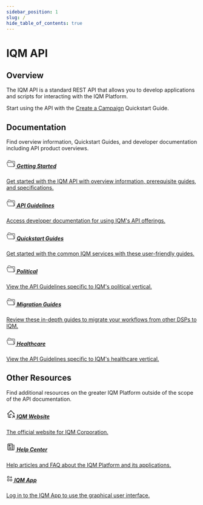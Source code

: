 ```yaml
---
sidebar_position: 1
slug: /
hide_table_of_contents: true
---
```



# IQM API

## Overview

The IQM API is a standard REST API that allows you to develop applications and scripts for interacting with the IQM Platform.

Start using the API with the [Create a Campaign](/Quickstart%20Guides/Upload-Creative-and-Create-a-Campaign-API-Quickstart-Guide.mdx) Quickstart Guide.

## Documentation

Find overview information, Quickstart Guides, and developer documentation including API product overviews.

<Columns>
<Column>
  <a class='card'  href="Getting%20Started/">
  <Card className='indexCards'>
    <CardHeader>
      <h5><svg viewBox="0 0 24 24" fill="none" xmlns="http://www.w3.org/2000/svg" width="1.5rem" height="1.5rem"><g id="SVGRepo_bgCarrier" stroke-width="0"></g><g id="SVGRepo_tracerCarrier" stroke-linecap="round" stroke-linejoin="round"></g><g id="SVGRepo_iconCarrier"> <rect width="24" height="24" fill="none"></rect> <path d="M4 9V6.47214C4 6.16165 4.07229 5.85542 4.21115 5.57771L5 4H10L11 6H21C21.5523 6 22 6.44772 22 7V9V18C22 19.1046 21.1046 20 20 20H18" stroke="currentColor" stroke-linecap="round" stroke-linejoin="round"></path> <path d="M17.2362 9H2.30925C1.64988 9 1.17099 9.62698 1.34449 10.2631L3.59806 18.5262C3.83537 19.3964 4.62569 20 5.52759 20H19.6908C20.3501 20 20.829 19.373 20.6555 18.7369L18.201 9.73688C18.0823 9.30182 17.6872 9 17.2362 9Z" stroke="currentColor"></path> </g></svg> Getting Started</h5>
    </CardHeader>
    <CardBody>
      Get started with the IQM API with overview information, prerequisite guides, and specifications. 
    </CardBody>
  </Card>
  </a>
    <p /><a class='card'  href="Guidelines/">
    <Card className='indexCards'>
    <CardHeader>
      <h5><svg viewBox="0 0 24 24" fill="none" xmlns="http://www.w3.org/2000/svg" width="1.5rem" height="1.5rem"><g id="SVGRepo_bgCarrier" stroke-width="0"></g><g id="SVGRepo_tracerCarrier" stroke-linecap="round" stroke-linejoin="round"></g><g id="SVGRepo_iconCarrier"> <rect width="24" height="24" fill="none"></rect> <path d="M4 9V6.47214C4 6.16165 4.07229 5.85542 4.21115 5.57771L5 4H10L11 6H21C21.5523 6 22 6.44772 22 7V9V18C22 19.1046 21.1046 20 20 20H18" stroke="currentColor" stroke-linecap="round" stroke-linejoin="round"></path> <path d="M17.2362 9H2.30925C1.64988 9 1.17099 9.62698 1.34449 10.2631L3.59806 18.5262C3.83537 19.3964 4.62569 20 5.52759 20H19.6908C20.3501 20 20.829 19.373 20.6555 18.7369L18.201 9.73688C18.0823 9.30182 17.6872 9 17.2362 9Z" stroke="currentColor"></path> </g></svg> API Guidelines</h5>
    </CardHeader>
    <CardBody>
      Access developer documentation for using IQM's API offerings. 
    </CardBody>
  </Card>
  </a>
</Column>
<Column>
    <a class='card'  href="Quickstart%20Guides/">
    <Card className='indexCards'>
    <CardHeader>
      <h5><svg viewBox="0 0 24 24" fill="none" xmlns="http://www.w3.org/2000/svg" width="1.5rem" height="1.5rem"><g id="SVGRepo_bgCarrier" stroke-width="0"></g><g id="SVGRepo_tracerCarrier" stroke-linecap="round" stroke-linejoin="round"></g><g id="SVGRepo_iconCarrier"> <rect width="24" height="24" fill="none"></rect> <path d="M4 9V6.47214C4 6.16165 4.07229 5.85542 4.21115 5.57771L5 4H10L11 6H21C21.5523 6 22 6.44772 22 7V9V18C22 19.1046 21.1046 20 20 20H18" stroke="currentColor" stroke-linecap="round" stroke-linejoin="round"></path> <path d="M17.2362 9H2.30925C1.64988 9 1.17099 9.62698 1.34449 10.2631L3.59806 18.5262C3.83537 19.3964 4.62569 20 5.52759 20H19.6908C20.3501 20 20.829 19.373 20.6555 18.7369L18.201 9.73688C18.0823 9.30182 17.6872 9 17.2362 9Z" stroke="currentColor"></path> </g></svg> Quickstart Guides</h5>
    </CardHeader>
    <CardBody>
      Get started with the common IQM services with these user-friendly guides.
    </CardBody>
  </Card>
  </a>
      <p /><a class='card'  href="Political%20Vertical/">
    <Card className='indexCards'>
    <CardHeader>
      <h5><svg viewBox="0 0 24 24" fill="none" xmlns="http://www.w3.org/2000/svg" width="1.5rem" height="1.5rem"><g id="SVGRepo_bgCarrier" stroke-width="0"></g><g id="SVGRepo_tracerCarrier" stroke-linecap="round" stroke-linejoin="round"></g><g id="SVGRepo_iconCarrier"> <rect width="24" height="24" fill="none"></rect> <path d="M4 9V6.47214C4 6.16165 4.07229 5.85542 4.21115 5.57771L5 4H10L11 6H21C21.5523 6 22 6.44772 22 7V9V18C22 19.1046 21.1046 20 20 20H18" stroke="currentColor" stroke-linecap="round" stroke-linejoin="round"></path> <path d="M17.2362 9H2.30925C1.64988 9 1.17099 9.62698 1.34449 10.2631L3.59806 18.5262C3.83537 19.3964 4.62569 20 5.52759 20H19.6908C20.3501 20 20.829 19.373 20.6555 18.7369L18.201 9.73688C18.0823 9.30182 17.6872 9 17.2362 9Z" stroke="currentColor"></path> </g></svg> Political</h5>
    </CardHeader>
    <CardBody>
      View the API Guidelines specific to IQM's political vertical.
    </CardBody>
  </Card>
  </a>
</Column>
<Column>
    <a class='card'  href="Migration%20Guides/">
    <Card className='indexCards'>
    <CardHeader>
      <h5><svg viewBox="0 0 24 24" fill="none" xmlns="http://www.w3.org/2000/svg" width="1.5rem" height="1.5rem"><g id="SVGRepo_bgCarrier" stroke-width="0"></g><g id="SVGRepo_tracerCarrier" stroke-linecap="round" stroke-linejoin="round"></g><g id="SVGRepo_iconCarrier"> <rect width="24" height="24" fill="none"></rect> <path d="M4 9V6.47214C4 6.16165 4.07229 5.85542 4.21115 5.57771L5 4H10L11 6H21C21.5523 6 22 6.44772 22 7V9V18C22 19.1046 21.1046 20 20 20H18" stroke="currentColor" stroke-linecap="round" stroke-linejoin="round"></path> <path d="M17.2362 9H2.30925C1.64988 9 1.17099 9.62698 1.34449 10.2631L3.59806 18.5262C3.83537 19.3964 4.62569 20 5.52759 20H19.6908C20.3501 20 20.829 19.373 20.6555 18.7369L18.201 9.73688C18.0823 9.30182 17.6872 9 17.2362 9Z" stroke="currentColor"></path> </g></svg> Migration Guides</h5>
    </CardHeader>
    <CardBody>
      Review these in-depth guides to migrate your workflows from other DSPs to IQM.
    </CardBody>
  </Card>
  </a>
        <p /><a class='card'  href="Healthcare%20Vertical/">
    <Card className='indexCards'>
    <CardHeader>
      <h5><svg viewBox="0 0 24 24" fill="none" xmlns="http://www.w3.org/2000/svg" width="1.5rem" height="1.5rem"><g id="SVGRepo_bgCarrier" stroke-width="0"></g><g id="SVGRepo_tracerCarrier" stroke-linecap="round" stroke-linejoin="round"></g><g id="SVGRepo_iconCarrier"> <rect width="24" height="24" fill="none"></rect> <path d="M4 9V6.47214C4 6.16165 4.07229 5.85542 4.21115 5.57771L5 4H10L11 6H21C21.5523 6 22 6.44772 22 7V9V18C22 19.1046 21.1046 20 20 20H18" stroke="currentColor" stroke-linecap="round" stroke-linejoin="round"></path> <path d="M17.2362 9H2.30925C1.64988 9 1.17099 9.62698 1.34449 10.2631L3.59806 18.5262C3.83537 19.3964 4.62569 20 5.52759 20H19.6908C20.3501 20 20.829 19.373 20.6555 18.7369L18.201 9.73688C18.0823 9.30182 17.6872 9 17.2362 9Z" stroke="currentColor"></path> </g></svg> Healthcare</h5>
    </CardHeader>
    <CardBody>
      View the API Guidelines specific to IQM's healthcare vertical.
    </CardBody>
  </Card>
  </a>
</Column>
</Columns>

## Other Resources

Find additional resources on the greater IQM Platform outside of the scope of the API documentation.

<Columns>
<Column>
  <a class='card'  href="https://iqm.com/">
  <Card className='indexCards'>
    <CardHeader>
      <h5><svg xmlns="http://www.w3.org/2000/svg" viewBox="0 0 24 24" fill="none" stroke="currentColor" stroke-linecap="round" stroke-linejoin="round" width="24" height="24" stroke-width="1.5"><path d="M9 21v-6a2 2 0 0 1 2 -2h2c.247 0 .484 .045 .702 .127"></path><path d="M19 12h2l-9 -9l-9 9h2v7a2 2 0 0 0 2 2h5"></path><path d="M16 22l5 -5"></path><path d="M21 21.5v-4.5h-4.5"></path></svg> IQM Website</h5>
    </CardHeader>
    <CardBody>
      The official website for IQM Corporation. 
    </CardBody>
  </Card>
  </a>
</Column>
<Column>
    <a class='card'  href="https://help.iqm.com/en/">
    <Card className='indexCards'>
    <CardHeader>
      <h5><svg class="w-6 h-6 text-gray-800 dark:text-white" aria-hidden="true" xmlns="http://www.w3.org/2000/svg" width="24" height="24" fill="none" viewBox="0 0 24 24"><path stroke="currentColor" stroke-linecap="round" stroke-linejoin="round" stroke-width="1.5" d="M19 7h1v12a1 1 0 0 1-1 1h-2a1 1 0 0 1-1-1V5a1 1 0 0 0-1-1H5a1 1 0 0 0-1 1v14a1 1 0 0 0 1 1h11.5M7 14h6m-6 3h6m0-10h.5m-.5 3h.5M7 7h3v3H7V7Z"/></svg> Help Center</h5>
    </CardHeader>
    <CardBody>
      Help articles and FAQ about the IQM Platform and its applications. 
    </CardBody>
  </Card>
  </a>
</Column>
<Column>
    <a class='card'  href="https://app.iqm.com/">
    <Card className='indexCards'>
    <CardHeader>
      <h5><svg xmlns="http://www.w3.org/2000/svg" viewBox="0 0 24 24" fill="none" stroke="currentColor" stroke-linecap="round" stroke-linejoin="round" width="1.25em" height="1.25em" stroke-width="1.5"><path d="M4 4m0 1a1 1 0 0 1 1 -1h4a1 1 0 0 1 1 1v4a1 1 0 0 1 -1 1h-4a1 1 0 0 1 -1 -1z"></path><path d="M4 14m0 1a1 1 0 0 1 1 -1h4a1 1 0 0 1 1 1v4a1 1 0 0 1 -1 1h-4a1 1 0 0 1 -1 -1z"></path><path d="M14 14m0 1a1 1 0 0 1 1 -1h4a1 1 0 0 1 1 1v4a1 1 0 0 1 -1 1h-4a1 1 0 0 1 -1 -1z"></path><path d="M14 7l6 0"></path><path d="M17 4l0 6"></path></svg> IQM App</h5>
    </CardHeader>
    <CardBody>
      Log in to the IQM App to use the graphical user interface.  
    </CardBody>
  </Card>
  </a>
</Column>
</Columns>


